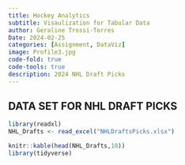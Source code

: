 ```yaml
---
title: Hockey Analytics
subtitle: Visaulization for Tabular Data
author: Geraline Trossi-Torres
Date: 2024-02-25
categories: [Assignment, DataViz]
image: Profile3.jpg
code-fold: true
code-tools: true
description: 2024 NHL Draft Picks
---
```


## DATA SET FOR NHL DRAFT PICKS
```r
library(readxl)
NHL_Drafts <- read_excel("NHLDraftsPicks.xlsx")

knitr::kable(head(NHL_Drafts,10))
library(tidyverse)

```